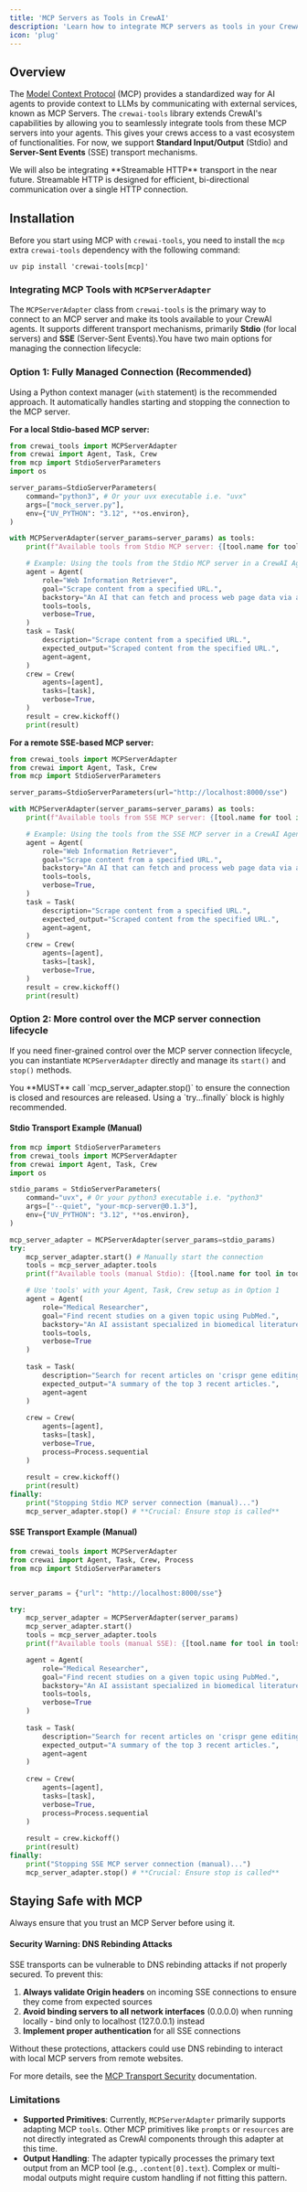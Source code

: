 ```yaml
---
title: 'MCP Servers as Tools in CrewAI'
description: 'Learn how to integrate MCP servers as tools in your CrewAI agents using the `crewai-tools` library.'
icon: 'plug'
---
```


## Overview

The [Model Context Protocol](https://modelcontextprotocol.io/introduction) (MCP) provides a standardized way for AI agents to provide context to LLMs by communicating with external services, known as MCP Servers. 
The `crewai-tools` library extends CrewAI's capabilities by allowing you to seamlessly integrate tools from these MCP servers into your agents. 
This gives your crews access to a vast ecosystem of functionalities. For now, we support **Standard Input/Output** (Stdio) and **Server-Sent Events** (SSE) transport mechanisms. 

<Info>
We will also be integrating **Streamable HTTP** transport in the near future. 
Streamable HTTP is designed for efficient, bi-directional communication over a single HTTP connection.
</Info>

## Installation

Before you start using MCP with `crewai-tools`, you need to install the `mcp` extra `crewai-tools` dependency with the following command:

```shell
uv pip install 'crewai-tools[mcp]'
```

### Integrating MCP Tools with `MCPServerAdapter`

The `MCPServerAdapter` class from `crewai-tools` is the primary way to connect to an MCP server and make its tools available to your CrewAI agents. 
It supports different transport mechanisms, primarily **Stdio** (for local servers) and **SSE** (Server-Sent Events).You have two main options for managing the connection lifecycle:

### Option 1: Fully Managed Connection (Recommended)

Using a Python context manager (`with` statement) is the recommended approach. It automatically handles starting and stopping the connection to the MCP server.

**For a local Stdio-based MCP server:**

```python
from crewai_tools import MCPServerAdapter
from crewai import Agent, Task, Crew
from mcp import StdioServerParameters
import os

server_params=StdioServerParameters(
    command="python3", # Or your uvx executable i.e. "uvx"
    args=["mock_server.py"],
    env={"UV_PYTHON": "3.12", **os.environ},
)

with MCPServerAdapter(server_params=server_params) as tools:
    print(f"Available tools from Stdio MCP server: {[tool.name for tool in tools]}")

    # Example: Using the tools from the Stdio MCP server in a CrewAI Agent
    agent = Agent(
        role="Web Information Retriever",
        goal="Scrape content from a specified URL.",
        backstory="An AI that can fetch and process web page data via an MCP tool.",
        tools=tools,
        verbose=True,
    )
    task = Task(
        description="Scrape content from a specified URL.",
        expected_output="Scraped content from the specified URL.",
        agent=agent,
    )
    crew = Crew(
        agents=[agent],
        tasks=[task],
        verbose=True,
    )
    result = crew.kickoff()
    print(result)
```

**For a remote SSE-based MCP server:**

```python
from crewai_tools import MCPServerAdapter
from crewai import Agent, Task, Crew
from mcp import StdioServerParameters

server_params=StdioServerParameters(url="http://localhost:8000/sse")

with MCPServerAdapter(server_params=server_params) as tools:
    print(f"Available tools from SSE MCP server: {[tool.name for tool in tools]}")

    # Example: Using the tools from the SSE MCP server in a CrewAI Agent
    agent = Agent(
        role="Web Information Retriever",
        goal="Scrape content from a specified URL.",
        backstory="An AI that can fetch and process web page data via an MCP tool.",
        tools=tools,
        verbose=True,
    )
    task = Task(
        description="Scrape content from a specified URL.",
        expected_output="Scraped content from the specified URL.",
        agent=agent,
    )
    crew = Crew(
        agents=[agent],
        tasks=[task],
        verbose=True,
    )
    result = crew.kickoff()
    print(result)
```

### Option 2: More control over the MCP server connection lifecycle

If you need finer-grained control over the MCP server connection lifecycle, you can instantiate `MCPServerAdapter` directly and manage its `start()` and `stop()` methods.

<Info>
You **MUST** call `mcp_server_adapter.stop()` to ensure the connection is closed and resources are released. Using a `try...finally` block is highly recommended.
</Info>

#### Stdio Transport Example (Manual)

```python
from mcp import StdioServerParameters
from crewai_tools import MCPServerAdapter
from crewai import Agent, Task, Crew
import os

stdio_params = StdioServerParameters(
    command="uvx", # Or your python3 executable i.e. "python3"
    args=["--quiet", "your-mcp-server@0.1.3"],
    env={"UV_PYTHON": "3.12", **os.environ},
)

mcp_server_adapter = MCPServerAdapter(server_params=stdio_params)
try:
    mcp_server_adapter.start() # Manually start the connection
    tools = mcp_server_adapter.tools
    print(f"Available tools (manual Stdio): {[tool.name for tool in tools]}")

    # Use 'tools' with your Agent, Task, Crew setup as in Option 1
    agent = Agent(
        role="Medical Researcher", 
        goal="Find recent studies on a given topic using PubMed.", 
        backstory="An AI assistant specialized in biomedical literature research.", 
        tools=tools,
        verbose=True 
    )
    
    task = Task(
        description="Search for recent articles on 'crispr gene editing'.",
        expected_output="A summary of the top 3 recent articles.",
        agent=agent
    )
    
    crew = Crew(
        agents=[agent],
        tasks=[task],
        verbose=True,
        process=Process.sequential
    )
    
    result = crew.kickoff()
    print(result)
finally:
    print("Stopping Stdio MCP server connection (manual)...")
    mcp_server_adapter.stop() # **Crucial: Ensure stop is called**
```


#### SSE Transport Example (Manual)

```python
from crewai_tools import MCPServerAdapter
from crewai import Agent, Task, Crew, Process
from mcp import StdioServerParameters


server_params = {"url": "http://localhost:8000/sse"}

try:
    mcp_server_adapter = MCPServerAdapter(server_params)
    mcp_server_adapter.start()
    tools = mcp_server_adapter.tools
    print(f"Available tools (manual SSE): {[tool.name for tool in tools]}")

    agent = Agent(
        role="Medical Researcher", 
        goal="Find recent studies on a given topic using PubMed.", 
        backstory="An AI assistant specialized in biomedical literature research.", 
        tools=tools,
        verbose=True 
    )
    
    task = Task(
        description="Search for recent articles on 'crispr gene editing'.",
        expected_output="A summary of the top 3 recent articles.",
        agent=agent
    )
    
    crew = Crew(
        agents=[agent],
        tasks=[task],
        verbose=True,
        process=Process.sequential
    )
    
    result = crew.kickoff()
    print(result)
finally:
    print("Stopping SSE MCP server connection (manual)...")
    mcp_server_adapter.stop() # **Crucial: Ensure stop is called**
```

## Staying Safe with MCP
<Warning>
Always ensure that you trust an MCP Server before using it.
</Warning>

#### Security Warning: DNS Rebinding Attacks
SSE transports can be vulnerable to DNS rebinding attacks if not properly secured. 
To prevent this:

1. **Always validate Origin headers** on incoming SSE connections to ensure they come from expected sources
2. **Avoid binding servers to all network interfaces** (0.0.0.0) when running locally - bind only to localhost (127.0.0.1) instead
3. **Implement proper authentication** for all SSE connections

Without these protections, attackers could use DNS rebinding to interact with local MCP servers from remote websites.

For more details, see the [MCP Transport Security](https://modelcontextprotocol.io/docs/concepts/transports#security-considerations) documentation.

### Limitations
*   **Supported Primitives**: Currently, `MCPServerAdapter` primarily supports adapting MCP `tools`. 
Other MCP primitives like `prompts` or `resources` are not directly integrated as CrewAI components through this adapter at this time.
*   **Output Handling**: The adapter typically processes the primary text output from an MCP tool (e.g., `.content[0].text`). Complex or multi-modal outputs might require custom handling if not fitting this pattern.
